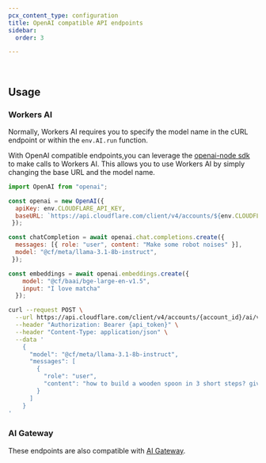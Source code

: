 ```yaml
---
pcx_content_type: configuration
title: OpenAI compatible API endpoints
sidebar:
  order: 3

---
```



<Render file="openai-compatibility" /> <br/>

## Usage

### Workers AI

Normally, Workers AI requires you to specify the model name in the cURL endpoint or within the `env.AI.run` function.

With OpenAI compatible endpoints,you can leverage the [openai-node sdk](https://github.com/openai/openai-node) to make calls to Workers AI. This allows you to use Workers AI by simply changing the base URL and the model name.

```js title="OpenAI SDK Example"
import OpenAI from "openai";

const openai = new OpenAI({
  apiKey: env.CLOUDFLARE_API_KEY,
  baseURL: `https://api.cloudflare.com/client/v4/accounts/${env.CLOUDFLARE_ACCOUNT_ID}/ai/v1`
 });

const chatCompletion = await openai.chat.completions.create({
  messages: [{ role: "user", content: "Make some robot noises" }],
  model: "@cf/meta/llama-3.1-8b-instruct",
 });

const embeddings = await openai.embeddings.create({
    model: "@cf/baai/bge-large-en-v1.5",
    input: "I love matcha"
  });

```

```bash title="cURL example"
curl --request POST \
  --url https://api.cloudflare.com/client/v4/accounts/{account_id}/ai/v1/chat/completions \
  --header "Authorization: Bearer {api_token}" \
  --header "Content-Type: application/json" \
  --data '
    {
      "model": "@cf/meta/llama-3.1-8b-instruct",
      "messages": [
        {
          "role": "user",
          "content": "how to build a wooden spoon in 3 short steps? give as short as answer as possible"
        }
      ]
    }
'
```

### AI Gateway

These endpoints are also compatible with [AI Gateway](/ai-gateway/providers/workersai/#openai-compatible-endpoints).
